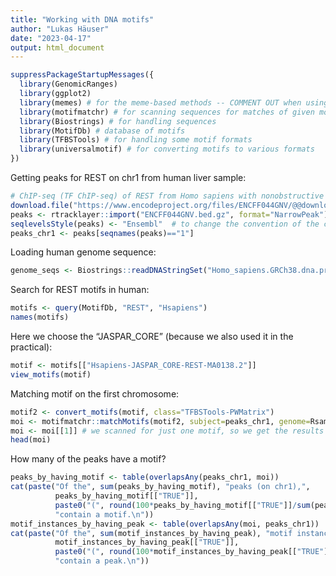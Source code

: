 ```yaml
---
title: "Working with DNA motifs"
author: "Lukas Häuser"
date: "2023-04-17"
output: html_document
---
```


```r
suppressPackageStartupMessages({
  library(GenomicRanges)
  library(ggplot2)
  library(memes) # for the meme-based methods -- COMMENT OUT when using alternatives
  library(motifmatchr) # for scanning sequences for matches of given motifs
  library(Biostrings) # for handling sequences
  library(MotifDb) # database of motifs
  library(TFBSTools) # for handling some motif formats
  library(universalmotif) # for converting motifs to various formats
})
```

Getting peaks for REST on chr1 from human liver sample:
```r
# ChIP-seq (TF ChIP-seq) of REST from Homo sapiens with nonobstructive coronary artery disease; liver tissue male adult (32 years):
download.file("https://www.encodeproject.org/files/ENCFF044GNV/@@download/ENCFF044GNV.bed.gz", "ENCFF044GNV.bed.gz")
peaks <- rtracklayer::import("ENCFF044GNV.bed.gz", format="NarrowPeak")
seqlevelsStyle(peaks) <- "Ensembl"  # to change the convention of the chromosome names to ensembl (i.e. without 'chr')
peaks_chr1 <- peaks[seqnames(peaks)=="1"]
```
Loading human genome sequence:
```r
genome_seqs <- Biostrings::readDNAStringSet("Homo_sapiens.GRCh38.dna.primary_assembly.fa")
```

Search for REST motifs in human:
```r
motifs <- query(MotifDb, "REST", "Hsapiens")
names(motifs)
```

Here we choose the "JASPAR_CORE" (because we also used it in the practical):
```r
motif <- motifs[["Hsapiens-JASPAR_CORE-REST-MA0138.2"]]
view_motifs(motif)
```

Matching motif on the first chromosome:
```r
motif2 <- convert_motifs(motif, class="TFBSTools-PWMatrix")
moi <- motifmatchr::matchMotifs(motif2, subject=peaks_chr1, genome=Rsamtools::FaFile("Homo_sapiens.GRCh38.dna.primary_assembly.fa"), out="positions")
moi <- moi[[1]] # we scanned for just one motif, so we get the results for that motif
head(moi)
```
How many of the peaks have a motif?
```r
peaks_by_having_motif <- table(overlapsAny(peaks_chr1, moi))
cat(paste("Of the", sum(peaks_by_having_motif), "peaks (on chr1),", 
          peaks_by_having_motif[["TRUE"]], 
          paste0("(", round(100*peaks_by_having_motif[["TRUE"]]/sum(peaks_by_having_motif)), "%)"), 
          "contain a motif.\n"))
motif_instances_by_having_peak <- table(overlapsAny(moi, peaks_chr1))
cat(paste("Of the", sum(motif_instances_by_having_peak), "motif instances (on chr1),", 
          motif_instances_by_having_peak[["TRUE"]], 
          paste0("(", round(100*motif_instances_by_having_peak[["TRUE"]]/sum(motif_instances_by_having_peak)), "%)"), 
          "contain a peak.\n"))
```